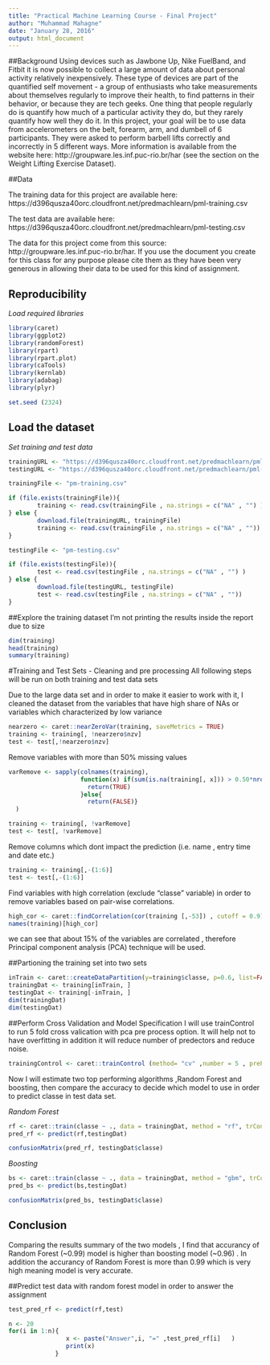 ```yaml
---
title: "Practical Machine Learning Course - Final Project"
author: "Muhammad Mahagne"
date: "January 28, 2016"
output: html_document
---
```



##Background
Using devices such as Jawbone Up, Nike FuelBand, and Fitbit it is now possible to collect a large amount of data about personal activity relatively inexpensively. These type of devices are part of the quantified self movement - a group of enthusiasts who take measurements about themselves regularly to improve their health, to find patterns in their behavior, or because they are tech geeks. One thing that people regularly do is quantify how much of a particular activity they do, but they rarely quantify how well they do it. In this project, your goal will be to use data from accelerometers on the belt, forearm, arm, and dumbell of 6 participants. They were asked to perform barbell lifts correctly and incorrectly in 5 different ways. More information is available from the website here: http://groupware.les.inf.puc-rio.br/har (see the section on the Weight Lifting Exercise Dataset).


##Data

The training data for this project are available here:
https://d396qusza40orc.cloudfront.net/predmachlearn/pml-training.csv

The test data are available here:
https://d396qusza40orc.cloudfront.net/predmachlearn/pml-testing.csv

The data for this project come from this source: http://groupware.les.inf.puc-rio.br/har. If you use the document you create for this class for any purpose please cite them as they have been very generous in allowing their data to be used for this kind of assignment.


## Reproducibility
*Load required libraries*

```r
library(caret)
library(ggplot2)
library(randomForest)
library(rpart)
library(rpart.plot)
library(caTools)
library(kernlab)
library(adabag)
library(plyr)

set.seed (2324)
```

## Load the dataset

*Set training and test data*

```r
trainingURL <- "https://d396qusza40orc.cloudfront.net/predmachlearn/pml-training.csv"
testingURL <- "https://d396qusza40orc.cloudfront.net/predmachlearn/pml-testing.csv"

trainingFile <- "pm-training.csv"

if (file.exists(trainingFile)){
        training <- read.csv(trainingFile , na.strings = c("NA" , "") )
} else {
        download.file(trainingURL, trainingFile)
        training <- read.csv(trainingFile , na.strings = c("NA" , ""))
}

testingFile <- "pm-testing.csv"

if (file.exists(testingFile)){
        test <- read.csv(testingFile , na.strings = c("NA" , "") )
} else {
        download.file(testingURL, testingFile)
        test <- read.csv(testingFile , na.strings = c("NA" , ""))
}

```

##Explore the training dataset
I'm not printing the results inside the report due to size

```r
dim(training)
head(training)
summary(training)
```

#Training and Test Sets - Cleaning and pre processing
All following steps will be run on both training and test data sets

Due to the large data set and in order to make it easier to work with it, I cleaned the dataset from the variables that have high share of NAs or variables which characterized by low variance
```r
nearzero <- caret::nearZeroVar(training, saveMetrics = TRUE)
training <- training[, !nearzero$nzv]
test <- test[,!nearzero$nzv]
```

Remove variables with more than 50% missing values
```r
varRemove <- sapply(colnames(training), 
                    function(x) if(sum(is.na(training[, x])) > 0.50*nrow(training)){
                      return(TRUE)
                    }else{
                      return(FALSE)}
  )

training <- training[, !varRemove]
test <- test[, !varRemove]
```

Remove columns which dont impact the prediction (i.e. name , entry time and date etc.)
```r
training <- training[,-(1:6)]
test <- test[,-(1:6)]
```

Find variables with high correlation (exclude "classe" variable) in order to remove variables based on pair-wise correlations.
```r
high_cor <- caret::findCorrelation(cor(training [,-53]) , cutoff = 0.9) 
names(training)[high_cor]
```
we can see that about 15% of the variables are correlated , therefore Principal component analysis (PCA) technique will be used.

##Partioning the training set into two sets

```r
inTrain <- caret::createDataPartition(y=training$classe, p=0.6, list=FALSE)
trainingDat <- training[inTrain, ]
testingDat <- training[-inTrain, ]
dim(trainingDat)
dim(testingDat)
```

##Perform Cross Validation and Model Specification
I will use trainControl to run 5 fold cross valication with pca pre process option. It will help not to have overfitting in addition it will reduce number of predectors and reduce noise.

```r
trainingControl <- caret::trainControl (method= "cv" ,number = 5 , preProcOptions = "pca" ,  verboseIter = FALSE , allowParallel = TRUE )
```

Now I will estimate two top performing algorithms ,Random Forest and boosting, then compare the accuracy to decide which model to use in order to predict classe in test data set. 

*Random Forest*
```r
rf <- caret::train(classe ~ ., data = trainingDat, method = "rf", trControl= trainingControl)
pred_rf <- predict(rf,testingDat)
```
```r
confusionMatrix(pred_rf, testingDat$classe)
```

*Boosting*
```r
bs <- caret::train(classe ~ ., data = trainingDat, method = "gbm", trControl= trainingControl)
pred_bs <- predict(bs,testingDat)
```
```r
confusionMatrix(pred_bs, testingDat$classe)
```

## Conclusion
Comparing the results summary of the two models , I find that accurancy of Random Forest (~0.99) model is higher than boosting model (~0.96) . In addition the accurancy of Random Forest is more than 0.99 which is very high meaning model is very accurate.

##Predict test data with random forest model in order to answer the assignment

```r
test_pred_rf <- predict(rf,test)

n <- 20
for(i in 1:n){
                x <- paste("Answer",i, "=" ,test_pred_rf[i]   )
                print(x)
             }
```